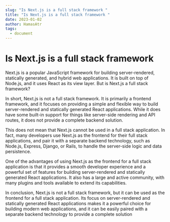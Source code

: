 ```yaml
---
slug: "Is Next.js is a full stack framework "
title: "Is Next.js is a full stack framework "
date: 2023-01-02
author: HamasAtr
tags:
  - document
---
```

<!--StartFragment-->

# Is Next.js is a full stack framework 



Next.js is a popular JavaScript framework for building server-rendered, statically generated, and hybrid web applications. It is built on top of Node.js, and it uses React as its view layer. But is Next.js a full stack framework?

In short, Next.js is not a full stack framework. It is primarily a frontend framework, and it focuses on providing a simple and flexible way to build server-rendered and statically generated React applications. While it does have some built-in support for things like server-side rendering and API routes, it does not provide a complete backend solution.

This does not mean that Next.js cannot be used in a full stack application. In fact, many developers use Next.js as the frontend for their full stack applications, and pair it with a separate backend technology, such as Node.js, Express, Django, or Rails, to handle the server-side logic and data persistence.

One of the advantages of using Next.js as the frontend for a full stack application is that it provides a smooth developer experience and a powerful set of features for building server-rendered and statically generated React applications. It also has a large and active community, with many plugins and tools available to extend its capabilities.

In conclusion, Next.js is not a full stack framework, but it can be used as the frontend for a full stack application. Its focus on server-rendered and statically generated React applications makes it a powerful choice for building modern web applications, and it can be easily paired with a separate backend technology to provide a complete solution

<!--EndFragment-->